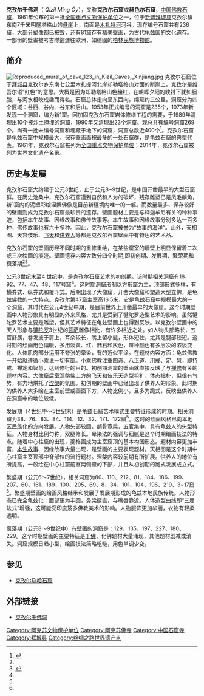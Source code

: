 {{original research|time=2018-07-09}}
{{文物保护单位
| 级别 = 全国
| 名称 = 克孜尔千佛洞
| 图片 = [[File:QizilDonors.jpg|220px]]<br><small>十六劍士洞的[[吐火羅|吐火羅]]親王壁畫</small>
| 编号 = 1-41
| 分类 = 石窟寺
| 时代 = 
| 所在 = [[新疆维吾尔自治区|新疆]][[拜城县|拜城县]]
| 登录 = 1961年
| Cat = 新疆全国重点文物保护单位
}}
{{世界文化遗产概要表
|zh_name = [[丝绸之路：长安－天山廊道的路网|丝绸之路：长安－天山廊道的路网]]<br>——克孜尔千佛洞
|en_name = Silk Roads: the Routes Network of Chang'an-Tianshan Corridor
|fr_name = Routes de la soie : le réseau de routes du corridor de Chang’an-Tian-shan
|country = {{CHN}}<br>{{KAZ}}<br>{{KGZ}}
|Region = 亚洲和太平洋地区
|criterion_c = (ii)(iii)(v)(vi)
|rg_year = 2014年
|ex_rg_year = 
|ID=1442
|remarks = 共有33處地點
|org_url =http://whc.unesco.org/en/list/1442/ 
| map_img = 
| map_img_width =
| locator_x =
| locator_y =
}}

'''克孜尔千佛洞'''（{{lang-ug|قىزىل مىڭئۆي}} ''Qizil Ming Öy''），又称'''克孜尔石窟'''或'''赫色尔石窟'''，[[中国|中国]][[佛教|佛教]][[石窟|石窟]]，1961年公布的第一批[[全国重点文物保护单位|全国重点文物保护单位]]之一，位于[[新疆维吾尔自治区|新疆]][[拜城县|拜城县]]克孜尔镇东南7千米明屋塔格山的[[悬崖|悬崖]]上，南面是[[木扎特河|木扎特河]]河谷。现存编号石窟共有236窟，大部分塑像都已被毁，还有81窟存有精美[[壁画|壁画]]，为古代[[龟兹国|龟兹国]]的文化遗存。一部份的壁畫被考古隊盜運往歐洲，如德國的[[柏林民族博物館|柏林民族博物館]]。

== 简介 ==
[[File:Reproduced_mural_of_cave_123_in_Kizil_Caves,_Xinjiang.jpg|thumb]]
克孜尔石窟位于[[拜城县|拜城县]]克孜尔乡东南七公里木扎提河北岸却勒塔格山对面的断崖上。克孜尔是维吾尔语“红色”的意思。大概是因为却勒塔格山色赭红，在朝晖夕阳的映衬下犹如胭脂，与河水相映成趣而得名。石窟总体走向呈东西向，绵延约三公里。洞窟分为四个区域：谷西、谷内、谷东和后山。1953年正式编号的洞窟是235个，1973年新发现一个洞窟，编为新1窟。因加固克孜尔石窟岩体修缮工程的需要，于1989年清理出10个被沙土掩埋的洞窟，1990年又清理出23个洞窟。现总共有编号洞窟269个。尚有一批未编号洞窟和埋藏于地下的洞窟，洞窟总数近400个<ref name=":0">{{Cite journal|title=克孜尔石窟分期年代研究综述|author=赵莉|url=http://www.nssd.org/articles/article_detail.aspx?id=10977870|journal=敦煌学辑刊|issue=1|doi=|others=|year=2002|volume=|page=147-156|pmid=}}</ref>。克孜尔石窟是[[龟兹|龟兹]]石窟中规模最大，保存壁画面积最多的一处石窟群，是龟兹石窟的典型代表。1961年，克孜尔石窟被列为[[全国重点文物保护单位|全国重点文物保护单位]]；2014年，克孜尔石窟被列为[[世界文化遗产|世界文化遗产]]名录。

== 历史与发展 ==
克孜尔石窟大约建于公元3世纪，止于公元8~9世纪，是中国开凿最早的大型石窟群。在历史沧桑中，克孜尔石窟遭到自然和人为的破坏，残存雕塑已是凤毛麟角，新1窟内的泥塑彩绘涅槃佛像是目前新疆境内唯一的一躯。而数量最多、保存较好的壁画则成为克孜尔石窟最珍贵的遗存。壁画题材主要是与释迦牟尼有关的种种事迹，包括本生故事、因缘故事和佛传故事等。本生故事和因缘故事分别多达一百多种，佛传故事也有六十多种。因此，克孜尔石窟被誉为“故事的海洋”。此外，天相图、天宫伎乐、[[飛天_(佛教)|飞天]]和[[供养人|供养人]]等都是克孜尔石窟壁画中有特色的艺术品。

克孜尔石窟的壁画历经不同时期的重修重绘，在某些窟室的墙壁上明显保留着二次或三次绘画的痕迹。壁画遗存内容大致分四个时期,即初创期、发展期、繁荣期和衰落期<ref name=":0" /><ref>{{Cite book|title=龟兹佛教文化论集|last=霍旭初. 王建林|first=|publisher=新疆美术摄影出版社|year=1993|isbn=9787805471488|location=|pages=201-228}}</ref>。

公元3世纪末至4 世纪中，是克孜尔石窟艺术的初创期。该时期相关洞窟有18、92、77、47、48、117号窟<ref name=":0" />。这时期洞窟形制以方形窟为主，顶部形式多样，有横券式、纵券式和覆斗式。后期出现了大像窟，开凿大像窟和塑造大型立佛，是龟兹佛教的一大特点。克孜尔第47窟主室高16.5米，它是龟兹石窟中规模最大的一个洞窟，其时代在公元4世纪中期，是目前世界上开凿最早的大像窟。这个时期壁画中人物形象具有明显的外来风格，尤其是受到了犍陀罗造型艺术的影响。虽然犍陀罗艺术主要是雕塑，但其艺术特征在龟兹壁画上也得到反映。以克孜尔壁画中的天人形象与[[犍陀罗国|犍陀罗]]3世纪的[[菩萨|菩萨]]雕像相比，有许多相近之处。如人物头部略长，五官舒展，卷发披于肩上，耳朵较长，嘴上留小髭，形体短壮，尤其是腿部较短。这时期的绘画用色偏暖，多用淡黄、红、赭石和灰色，每种颜色有多层次的浓淡变化。人体肌肉部分运用不夸张的晕染，有的近似平涂。在题材内容方面：龟兹佛教一开始就遵循小乘说一切有部。[[小乘佛教|小乘佛教]]注重四谛、八正道，用戒、定、慧，即持戒、禅定和智慧，达到修行的目的。初创期洞窟的壁画就直接反映了与[[禅修|禅修]]有关的题材内容。大像窟后室涅槃佛上方的[[飞天|飞天]]和[[伎乐天|伎乐天]]造型粗犷，体态拙朴，但很有气势，有力地烘托了[[涅槃|涅槃]]的氛围。初创期的壁画中已经出现了供养人的形象。此时期的供养人大多绘在主室前壁或画面下方，人物比例小，且多为跪式，反映出供养人在洞窟中的地位较低。

发展期（4世纪中～5世纪末）是龟兹石窟艺术模式主要特征形成的时期。相关洞窟为38、76、83、84、114、12、32、171、172窟<ref name=":0" />。这时的绘画风格已向本地区民族化的方向发展。人物头部较圆，额骨宽扁，五官集中，具有龟兹人的头型特征。人物身材比例匀称，双腿修长。晕染法的强调与细腻是这个时期绘画技法的特点。随着中心柱窟的出现，菱格画成为主室窟顶的基本构图形态。题材内容更加丰富，[[本生_(佛教)|本生故事]]、因缘故事大量出现，是壁画的主要表现题材。天相图是这个时期中心柱窟主室顶部中脊部位的流行题材。涅槃内容较前期有所扩展。供养人的地位有所提高，一般绘在中心柱窟前室两侧壁的下部，并且从初创期的跪式发展成立式。

繁盛期（公元6～7世纪），相关洞窟为80、110、212、81、184、186、199、207、60、161、189、100、205、69、8、34、101、104、196、219、3~17窟<ref name=":0" />。繁盛期壁画的绘画风格继承和发展了发展期形成的龟兹本地民族传统。人物形态已完全龟兹化：面部更为丰圆，鼻梁挺直，与嘴唇靠近。人体造型曲线即“三屈法式”增强，这可能受印度笈多佛教美术的影响。人物服饰更加华丽，衣物有轻柔透明。

衰落期（公元8～9世纪中）有壁画的洞窟是：129、135、197、227、180、229。这个时期壁画的主要特征是[[千佛|千佛]]、化佛题材大量涌现，其他题材剧减或消失。洞窟规模日趋小型，绘画技法简略粗糙，用色单调少变。

==参见==
* [[克孜尔尕哈石窟|克孜尔尕哈石窟]]

==外部链接==
* [http://www.wenbao.net/html/whyichan/kg/xjyizhi/kezier/ 克孜尔千佛洞] {{Wayback|url=http://www.wenbao.net/html/whyichan/kg/xjyizhi/kezier/ |date=20171225015106 }}

{{中国石窟}}
{{新疆全国重点文物保护单位}}
{{丝绸之路世界文化遗产}}{{Xinjiang topics}}
{{DEFAULTSORT:K}}
[[Category:阿克苏文物保护单位|Category:阿克苏文物保护单位]]
[[Category:阿克苏佛寺|Category:阿克苏佛寺]]
[[Category:中国石窟寺|Category:中国石窟寺]]
[[Category:拜城县|Category:拜城县]]
[[Category:丝绸之路世界遗产点|Category:丝绸之路世界遗产点]]